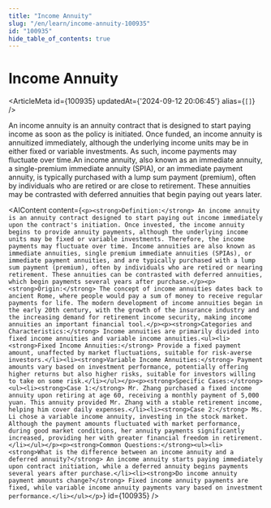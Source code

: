 ```yaml
---
title: "Income Annuity"
slug: "/en/learn/income-annuity-100935"
id: "100935"
hide_table_of_contents: true
---
```



# Income Annuity

<ArticleMeta id={100935} updatedAt={'2024-09-12 20:06:45'} alias={`[]`} />
<div className='border-solid border-b border-t-0 my-4 border-[var(--ifm-color-gray-300)]' />

An income annuity is an annuity contract that is designed to start paying income as soon as the policy is initiated. Once funded, an income annuity is annuitized immediately, although the underlying income units may be in either fixed or variable investments. As such, income payments may fluctuate over time.An income annuity, also known as an immediate annuity, a single-premium immediate annuity (SPIA), or an immediate payment annuity, is typically purchased with a lump sum payment (premium), often by individuals who are retired or are close to retirement. These annuities may be contrasted with deferred annuities that begin paying out years later.

<AIContent content={`<p><strong>Definition:</strong> An income annuity is an annuity contract designed to start paying out income immediately upon the contract's initiation. Once invested, the income annuity begins to provide annuity payments, although the underlying income units may be fixed or variable investments. Therefore, the income payments may fluctuate over time. Income annuities are also known as immediate annuities, single premium immediate annuities (SPIAs), or immediate payment annuities, and are typically purchased with a lump sum payment (premium), often by individuals who are retired or nearing retirement. These annuities can be contrasted with deferred annuities, which begin payments several years after purchase.</p><p><strong>Origin:</strong> The concept of income annuities dates back to ancient Rome, where people would pay a sum of money to receive regular payments for life. The modern development of income annuities began in the early 20th century, with the growth of the insurance industry and the increasing demand for retirement income security, making income annuities an important financial tool.</p><p><strong>Categories and Characteristics:</strong> Income annuities are primarily divided into fixed income annuities and variable income annuities.<ul><li><strong>Fixed Income Annuities:</strong> Provide a fixed payment amount, unaffected by market fluctuations, suitable for risk-averse investors.</li><li><strong>Variable Income Annuities:</strong> Payment amounts vary based on investment performance, potentially offering higher returns but also higher risks, suitable for investors willing to take on some risk.</li></ul></p><p><strong>Specific Cases:</strong><ul><li><strong>Case 1:</strong> Mr. Zhang purchased a fixed income annuity upon retiring at age 60, receiving a monthly payment of 5,000 yuan. This annuity provided Mr. Zhang with a stable retirement income, helping him cover daily expenses.</li><li><strong>Case 2:</strong> Ms. Li chose a variable income annuity, investing in the stock market. Although the payment amounts fluctuated with market performance, during good market conditions, her annuity payments significantly increased, providing her with greater financial freedom in retirement.</li></ul></p><p><strong>Common Questions:</strong><ul><li><strong>What is the difference between an income annuity and a deferred annuity?</strong> An income annuity starts paying immediately upon contract initiation, while a deferred annuity begins payments several years after purchase.</li><li><strong>Do income annuity payment amounts change?</strong> Fixed income annuity payments are fixed, while variable income annuity payments vary based on investment performance.</li></ul></p>`} id={100935} />
